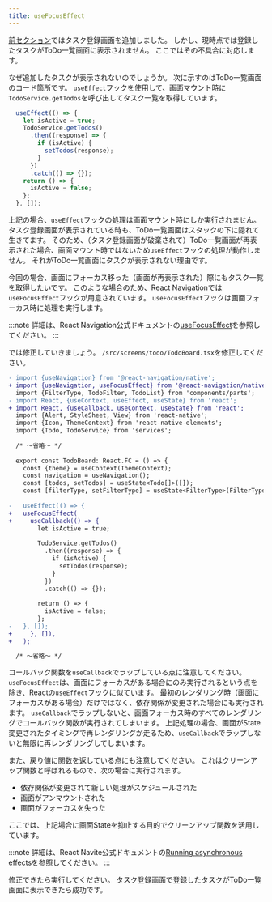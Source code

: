 ```yaml
---
title: useFocusEffect
---
```


[前セクション](todo-form)ではタスク登録画面を追加しました。
しかし、現時点では登録したタスクがToDo一覧画面に表示されません。
ここではその不具合に対応します。

なぜ追加したタスクが表示されないのでしょうか。
次に示すのはToDo一覧画面のコード箇所です。
`useEffect`フックを使用して、画面マウント時に`TodoService.getTodos`を呼び出してタスク一覧を取得しています。

```typescript jsx
  useEffect(() => {
    let isActive = true;
    TodoService.getTodos()
      .then((response) => {
        if (isActive) {
          setTodos(response);
        }
      })
      .catch(() => {});
    return () => {
      isActive = false;
    };
  }, []);
```

上記の場合、`useEffect`フックの処理は画面マウント時にしか実行されません。
タスク登録画面が表示されている時も、ToDo一覧画面はスタックの下に隠れて生きてます。
そのため、（タスク登録画面が破棄されて）ToDo一覧画面が再表示された場合、画面マウント時ではないため`useEffect`フックの処理が動作しません。
それがToDo一覧画面にタスクが表示されない理由です。

今回の場合、画面にフォーカス移った（画面が再表示された）際にもタスク一覧を取得したいです。
このような場合のため、React Navigationでは`useFocusEffect`フックが用意されています。
`useFocusEffect`フックは画面フォーカス時に処理を実行します。

:::note
詳細は、React Navigation公式ドキュメントの[useFocusEffect](https://reactnavigation.org/docs/use-focus-effect/)を参照してください。
:::

では修正していきましょう。
`/src/screens/todo/TodoBoard.tsx`を修正してください。

```diff title="/src/screens/todo/TodoBoard.tsx"
- import {useNavigation} from '@react-navigation/native';
+ import {useNavigation, useFocusEffect} from '@react-navigation/native';
  import {FilterType, TodoFilter, TodoList} from 'components/parts';
- import React, {useContext, useEffect, useState} from 'react';
+ import React, {useCallback, useContext, useState} from 'react';
  import {Alert, StyleSheet, View} from 'react-native';
  import {Icon, ThemeContext} from 'react-native-elements';
  import {Todo, TodoService} from 'services';
  
  /* ～省略～ */  
  
  export const TodoBoard: React.FC = () => {
    const {theme} = useContext(ThemeContext);
    const navigation = useNavigation();
    const [todos, setTodos] = useState<Todo[]>([]);
    const [filterType, setFilterType] = useState<FilterType>(FilterType.ALL);
  
-   useEffect(() => {
+   useFocusEffect(
+     useCallback(() => {
        let isActive = true;
  
        TodoService.getTodos()
          .then((response) => {
            if (isActive) {
              setTodos(response);
            }
          })
          .catch(() => {});
  
        return () => {
          isActive = false;
        };
-   }, []);
+     }, []),
+   );

  /* ～省略～ */  
```

コールバック関数を`useCallback`でラップしている点に注意してください。
`useFocusEffect`は、画面にフォーカスがある場合にのみ実行されるという点を除き、Reactの`useEffect`フックに似ています。
最初のレンダリング時（画面にフォーカスがある場合）だけではなく、依存関係が変更された場合にも実行されます。
`useCallback`でラップしないと、画面フォーカス時のすべてのレンダリングでコールバック関数が実行されてしまいます。
上記処理の場合、画面がState変更されたタイミングで再レンダリングが走るため、`useCallback`でラップしないと無限に再レンダリングしてしまいます。

また、戻り値に関数を返している点にも注意してください。
これはクリーンアップ関数と呼ばれるもので、次の場合に実行されます。

- 依存関係が変更されて新しい処理がスケジュールされた
- 画面がアンマウントされた
- 画面がフォーカスを失った

ここでは、上記場合に画面Stateを抑止する目的でクリーンアップ関数を活用しています。

:::note
詳細は、React Navite公式ドキュメントの[Running asynchronous effects](https://reactnavigation.org/docs/use-focus-effect/#running-asynchronous-effects)を参照してください。
:::

修正できたら実行してください。
タスク登録画面で登録したタスクがToDo一覧画面に表示できたら成功です。
